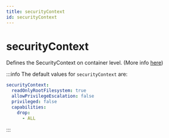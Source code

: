 ```yaml
---
title: securityContext
id: securityContext
---
```


# securityContext

Defines the SecurityContext on container level. (More info [here](https://kubernetes.io/docs/tasks/configure-pod-container/security-context/))

:::info
The default values for `securityContext` are:

```yaml
securityContext:
  readOnlyRootFilesystem: true
  allowPrivilegeEscalation: false
  privileged: false
  capabilities:
    drop:
      - ALL
```

:::
